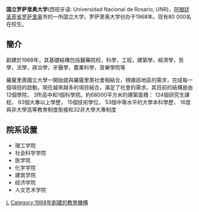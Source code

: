 '''国立罗萨里奥大学'''(西班牙语: Universidad Nacional de Rosario, UNR)，[[阿根廷|阿根廷]][[圣菲省|圣菲省]][[罗萨里奥|罗萨里奥]]市的一所国立大学。罗萨里奥大学创办于1968年。现有80 000名在校生。
== 簡介 ==
創建於1968年，其基礎結構包括醫藥院校，科學，工程，建築學，經濟學，哲學，法學，政治學，牙醫學，農業科學，音樂學院等

羅薩里奧國立大學一開始就與羅薩里奧社會相結合，根據該地區的需求，完成每一個項目的啟動。現在越來越多的項目結合，滿足了社會的需求。其目前的結構是由12個學院， 3所高中和1個科學院。約68000平方米的建築面積： 124個研究生課程， 63個大專以上學歷， 15個技術學位， 53個中等水平的大學本科學歷， 16度與非大學高等教育制度銜接和32非大學大專制度 

== 院系设置 ==
*理工学院
*社会科学学院
*医学院
*化学学院
*建筑学院
*经济学院
*人文艺术学院

[[Category:阿根廷大学|L]]
[[Category:1968年創建的教育機構|Category:1968年創建的教育機構]]